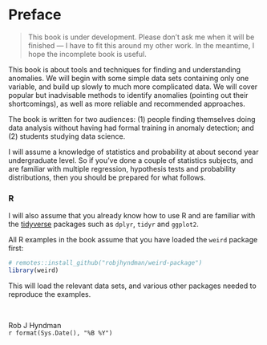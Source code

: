 # Preface {.unnumbered}

> This book is under development. Please don't ask me when it will be finished --- I have to fit this around my other work. In the meantime, I hope the incomplete book is useful.

This book is about tools and techniques for finding and understanding anomalies. We will begin with some simple data sets containing only one variable, and build up slowly to much more complicated data. We will cover popular but inadvisable methods to identify anomalies (pointing out their shortcomings), as well as more reliable and recommended approaches.

The book is written for two audiences: (1)&nbsp;people finding themselves doing data analysis without having had formal training in anomaly detection; and (2)&nbsp;students studying data science.

I will assume a knowledge of statistics and probability at about second year undergraduate level. So if you've done a couple of statistics subjects, and are familiar with multiple regression, hypothesis tests and probability distributions, then you should be prepared for what follows.

### R {-}

I will also assume that you already know how to use R and are familiar with the [tidyverse](https://tidyverse.org) packages such as `dplyr`, `tidyr` and `ggplot2`.

All R examples in the book assume that you have loaded the `weird` package first:

```r
# remotes::install_github("robjhyndman/weird-package")
library(weird)
```

This will load the relevant data sets, and various other packages needed to reproduce the examples.

&nbsp;<br>

Rob J Hyndman <br>
`r format(Sys.Date(), "%B %Y")`
